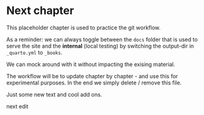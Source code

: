 # Next chapter

This placeholder chapter is used to practice the git workflow. 

As a reminder: we can always toggle between the `docs` folder that is used to serve the site and the **internal** (local testing) by switching the output-dir in `_quarto.yml` to `_books`.

We can mock around with it without impacting the exising material.

The workflow will be to update chapter by chapter - and use this for experimental purposes. In the end we simply delete / remove this file.

Just some new text and cool add ons.

next edit


